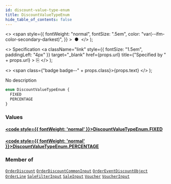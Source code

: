 ```yaml
---
id: discount-value-type-enum
title: DiscountValueTypeEnum
hide_table_of_contents: false
---
```


  <>
    <span
      style={{
        fontWeight: "normal",
        fontSize: ".5em",
        color: "var(--ifm-color-secondary-darkest)",
      }}
    >
      &nbsp;●&nbsp;
    </span>
  </>
);

  <>
    Specification
    <a
      className="link"
      style={{ fontSize: "1.5em", paddingLeft: "4px" }}
      target="\_blank"
      href={props.url}
      title={"Specified by " + props.url}
    >
      ⎘
    </a>
  </>
);

  <>
    <span class={"badge badge--" + props.class}>{props.text}</span>
  </>
);

No description

```graphql
enum DiscountValueTypeEnum {
  FIXED
  PERCENTAGE
}
```

### Values

#### [<code style={{ fontWeight: 'normal' }}>DiscountValueTypeEnum.<b>FIXED</b></code>](#)

>

#### [<code style={{ fontWeight: 'normal' }}>DiscountValueTypeEnum.<b>PERCENTAGE</b></code>](#)

>

### Member of

[`OrderDiscount`](../../../developer/api-reference/objects/order-discount) <Badge class="secondary" text="object"/><Bullet />[`OrderDiscountCommonInput`](../../../developer/api-reference/inputs/order-discount-common-input) <Badge class="secondary" text="input"/><Bullet />[`OrderEventDiscountObject`](../../../developer/api-reference/objects/order-event-discount-object) <Badge class="secondary" text="object"/><Bullet />[`OrderLine`](../../../developer/api-reference/objects/order-line) <Badge class="secondary" text="object"/><Bullet />[`SaleFilterInput`](../../../developer/api-reference/inputs/sale-filter-input) <Badge class="secondary" text="input"/><Bullet />[`SaleInput`](../../../developer/api-reference/inputs/sale-input) <Badge class="secondary" text="input"/><Bullet />[`Voucher`](../../../developer/api-reference/objects/voucher) <Badge class="secondary" text="object"/><Bullet />[`VoucherInput`](../../../developer/api-reference/inputs/voucher-input) <Badge class="secondary" text="input"/>
